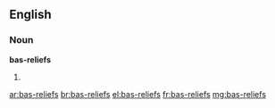 ==English==

===Noun===
'''bas-reliefs'''

# {{plural of|bas-relief}}

[[ar:bas-reliefs]]
[[br:bas-reliefs]]
[[el:bas-reliefs]]
[[fr:bas-reliefs]]
[[mg:bas-reliefs]]